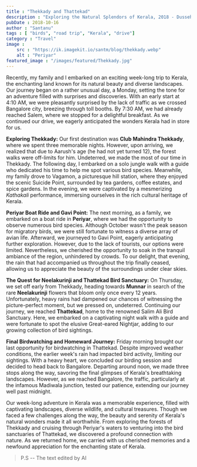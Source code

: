 ```yaml
---
title : "Thekkady and Thattekad"
description : "Exploring the Natural Splendors of Kerala, 2018 - Dussehra vacation in deep south a road trip"
pubDate : 2018-10-16
author : "Santanu"
tags : [ "birds", "road trip", "Kerala", "drive"]
category : "Travel"
image : 
    src : "https://ik.imagekit.io/santm/blog/thekkady.webp"
    alt : "Periyar"
featured_image : "/images/featured/Thekkady.jpg"
---
```

Recently, my family and I embarked on an exciting week-long trip to Kerala, the enchanting land known for its natural beauty and diverse landscapes. Our journey began on a rather unusual day, a Monday, setting the tone for an adventure filled with surprises and discoveries. With an early start at 4:10 AM, we were pleasantly surprised by the lack of traffic as we crossed Bangalore city, breezing through toll booths. By 7:30 AM, we had already reached Salem, where we stopped for a delightful breakfast. As we continued our drive, we eagerly anticipated the wonders Kerala had in store for us.

**Exploring Thekkady:**
Our first destination was **Club Mahindra Thekkady**, where we spent three memorable nights. However, upon arriving, we realized that due to Aarush's age (he had not yet turned 12), the forest walks were off-limits for him. Undeterred, we made the most of our time in Thekkady. The following day, I embarked on a solo jungle walk with a guide who dedicated his time to help me spot various bird species. Meanwhile, my family drove to Vagamon, a picturesque hill station, where they enjoyed the scenic Suicide Point, surrounded by tea gardens, coffee estates, and spice gardens. In the evening, we were captivated by a mesmerizing *Kathakali* performance, immersing ourselves in the rich cultural heritage of Kerala.

**Periyar Boat Ride and Gavi Point:**
The next morning, as a family, we embarked on a boat ride in **Periyar**, where we had the opportunity to observe numerous bird species. Although October wasn't the peak season for migratory birds, we were still fortunate to witness a diverse array of avian life. Afterward, we journeyed to Gavi Point, eagerly anticipating further exploration. However, due to the lack of tourists, our options were limited. Nevertheless, we cherished the opportunity to soak in the tranquil ambiance of the region, unhindered by crowds. To our delight, that evening, the rain that had accompanied us throughout the trip finally ceased, allowing us to appreciate the beauty of the surroundings under clear skies.

**The Quest for Neelakurinji and Thattekad Bird Sanctuary:**
On Thursday, we set off early from Thekkady, heading towards **Munnar** in search of the rare **Neelakurinji** flowers that bloom only once every 12 years. Unfortunately, heavy rains had dampened our chances of witnessing the picture-perfect moment, but we pressed on, undeterred. Continuing our journey, we reached **Thattekad**, home to the renowned Salim Ali Bird Sanctuary. Here, we embarked on a captivating night walk with a guide and were fortunate to spot the elusive Great-eared Nightjar, adding to our growing collection of bird sightings.

**Final Birdwatching and Homeward Journey:**
Friday morning brought our last opportunity for birdwatching in Thattekad. Despite improved weather conditions, the earlier week's rain had impacted bird activity, limiting our sightings. With a heavy heart, we concluded our birding session and decided to head back to Bangalore. Departing around noon, we made three stops along the way, savoring the final glimpses of Kerala's breathtaking landscapes. However, as we reached Bangalore, the traffic, particularly at the infamous Madiwala junction, tested our patience, extending our journey well past midnight.


Our week-long adventure in Kerala was a memorable experience, filled with captivating landscapes, diverse wildlife, and cultural treasures. Though we faced a few challenges along the way, the beauty and serenity of Kerala's natural wonders made it all worthwhile. From exploring the forests of Thekkady and cruising through Periyar's waters to venturing into the bird sanctuaries of Thattekad, we discovered a profound connection with nature. As we returned home, we carried with us cherished memories and a newfound appreciation for the enchanting state of Kerala.


> P.S -- The text edited by AI